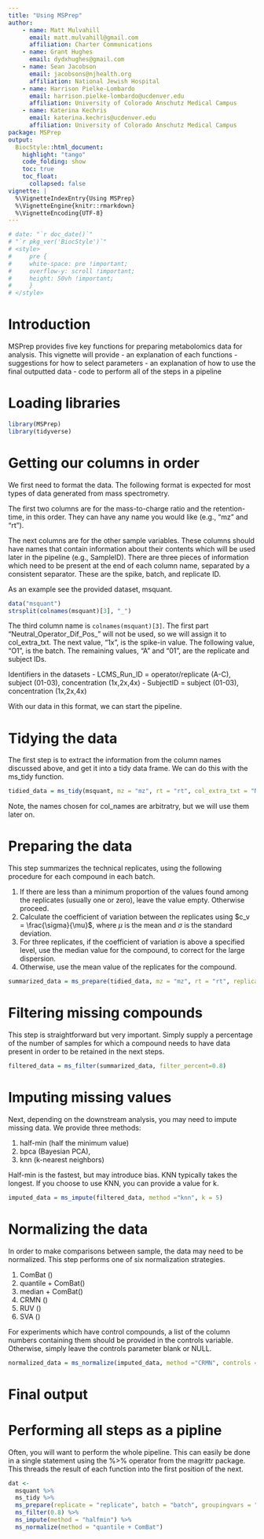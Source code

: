 ```yaml
---
title: "Using MSPrep"
author: 
    - name: Matt Mulvahill
      email: matt.mulvahill@gmail.com
      affiliation: Charter Communications
    - name: Grant Hughes
      email: dydxhughes@gmail.com
    - name: Sean Jacobson
      email: jacobsons@njhealth.org
      affiliation: National Jewish Hospital
    - name: Harrison Pielke-Lombardo
      email: harrison.pielke-lombardo@ucdenver.edu
      affiliation: University of Colorado Anschutz Medical Campus
    - name: Katerina Kechris
      email: katerina.kechris@ucdenver.edu
      affiliation: University of Colorado Anschutz Medical Campus
package: MSPrep
output: 
  BiocStyle::html_document:
    highlight: "tango"
    code_folding: show
    toc: true
    toc_float: 
      collapsed: false
vignette: |
  %\VignetteIndexEntry{Using MSPrep}
  %\VignetteEngine{knitr::rmarkdown}
  %\VignetteEncoding{UTF-8}  
---
```


```r
# date: "`r doc_date()`"
# "`r pkg_ver('BiocStyle')`"
# <style>
#     pre {
#     white-space: pre !important;
#     overflow-y: scroll !important;
#     height: 50vh !important;
#     }
# </style>
```

# Introduction

MSPrep provides five key functions for preparing metabolomics data for analysis. This vignette will provide
- an explanation of each functions
- suggestions for how to select parameters
- an explanation of how to use the final outputted data
- code to perform all of the steps in a pipeline

# Loading libraries

```r
library(MSPrep)
library(tidyverse)
```

# Getting our columns in order

We first need to format the data. The following format is expected for most types of data generated from mass spectrometry.

The first two columns are for the mass-to-charge ratio and the retention-time, in this order. They can have any name you would like (e.g., "mz" and "rt").

The next columns are for the other sample variables. These columns should have names that contain information about their contents which will be used later in the pipeline (e.g., SampleID). There are three pieces of information which need to be present at the end of each column name, separated by a consistent separator. These are the spike, batch, and replicate ID.

As an example see the provided dataset, msquant.

```r
data("msquant")
strsplit(colnames(msquant)[3], "_")
```

The third column name is `colnames(msquant)[3]`. The first part "Neutral_Operator_Dif_Pos_" will not be used, so we will assign it to col_extra_txt. The next value, "1x", is the spike-in value. The following value, "O1", is the batch. The remaining values, "A" and "01", are the replicate and subject IDs.

Identifiers in the datasets
- LCMS_Run_ID = operator/replicate (A-C), subject (01-03), concentration  (1x,2x,4x)
- SubjectID   = subject (01-03), concentration  (1x,2x,4x)

With our data in this format, we can start the pipeline.

# Tidying the data

The first step is to extract the information from the column names discussed above, and get it into a tidy data frame. We can do this with the ms_tidy function.

```r
tidied_data = ms_tidy(msquant, mz = "mz", rt = "rt", col_extra_txt = "Neutral_Operator_Dif_Pos_", separator = "_", col_names = c("spike", "batch", "replicate", "subject_id"))
```

Note, the names chosen for col_names are arbitratry, but we will use them later on.

# Preparing the data

This step summarizes the technical replicates, using the following procedure for each compound in each batch.

1. If there are less than a minimum proportion of the values found among the replicates (usually one or zero), leave the value empty. Otherwise proceed.
1. Calculate the coefficient of variation between the replicates using $c_v = \frac{\sigma}{\mu}$, where $\mu$ is the mean and $\sigma$ is the standard deviation.
2. For three replicates, if the coefficient of variation is above a specified level, use the median value for the compound, to correct for the large dispersion.
3. Otherwise, use the mean value of the replicates for the compound.

```r
summarized_data = ms_prepare(tidied_data, mz = "mz", rt = "rt", replicate = "replicate", batch = "batch", groupingvars = "spike", subject_id = "subject_id", cvmax = 0.50, min_proportion_present = 1/3, missing_val = 1)
```

# Filtering missing compounds

This step is straightforward but very important. Simply supply a percentage of the number of samples for which a compound needs to have data present in order to be retained in the next steps.

```r
filtered_data = ms_filter(summarized_data, filter_percent=0.8)
```

# Imputing missing values

Next, depending on the downstream analysis, you may need to impute missing data. We provide three methods:

1. half-min (half the minimum value)
2. bpca (Bayesian PCA), 
3. knn (k-nearest neighbors)

Half-min is the fastest, but may introduce bias. KNN typically takes the longest. If you choose to use KNN, you can provide a value for k.

```r
imputed_data = ms_impute(filtered_data, method ="knn", k = 5)
```

# Normalizing the data

In order to make comparisons between sample, the data may need to be normalized. This step performs one of six normalization strategies. 

1. ComBat ()
2. quantile + ComBat()
3. median + ComBat()
4. CRMN ()
5. RUV ()
6. SVA ()

For experiments which have control compounds, a list of the column numbers containing them should be provided in the controls variable. Otherwise, simply leave the controls parameter blank or NULL. 

```r
normalized_data = ms_normalize(imputed_data, method ="CRMN", controls = NULL,  n_comp = 2, n_control = 10)
```

# Final output

# Performing all steps as a pipline

Often, you will want to perform the whole pipeline. This can easily be done in a single statement using the %>% operator from the magrittr package. This threads the result of each function into the first position of the next.

```r
dat <-
  msquant %>%
  ms_tidy %>%
  ms_prepare(replicate = "replicate", batch = "batch", groupingvars = "spike") %>%
  ms_filter(0.8) %>%
  ms_impute(method = "halfmin") %>%
  ms_normalize(method = "quantile + ComBat")
```

